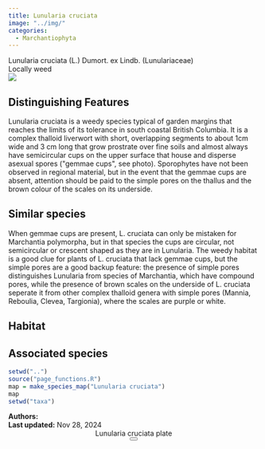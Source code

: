 ```yaml
---
title: Lunularia cruciata
image: "../img/"
categories:
  - Marchantiophyta
---
```


<div class="info-panel">
 <div class="info-top">
  <div class="taxon-scientific"><span class="taxon-name">Lunularia cruciata</span> <span class="taxon-authority">(L.) Dumort. ex Lindb.</span> <span class="taxon-family">(Lunulariaceae)</span></div>
  <div class="taxon-common"></div>
 </div>
 <div class="info-bottom">
  <div class="taxon-qnd"></div>
  <div class="taxon-abundance">Locally weed</div>
 </div>
</div>
<div class="imerss-content-frame">
 <div class="imerss-image-header">
  <div class="imerss-image-holder imerss-column-left" data-toggle="tooltip" style="background-image: url(../img/)" title="">
  </div>

  <div class="imerss-image-holder imerss-column-right" data-toggle="tooltip" style="background-image: url(../img/)" title="">
  </div>
 
 </div>
 <div class="imerss-content-lower">
  <div class="imerss-column-left">
  <div class="tab-microscope" data-micromodal-trigger="modal-plate">
  <img src="../img/bryo guide microscope.png"/>
  </div>

<h2>Distinguishing Features</h2>

Lunularia cruciata is a weedy species typical of garden margins that reaches the limits of its tolerance in south coastal British Columbia. It is a complex thalloid liverwort with short, overlapping segments to about 1cm wide and 3 cm long that grow prostrate over fine soils and almost always have semicircular cups on the upper surface that house and disperse asexual spores (&quot;gemmae cups&quot;, see photo). Sporophytes have not been observed in regional material, but in the event that the gemmae cups are absent, attention should be paid to the simple pores on the thallus and the brown colour of the scales on its underside. 

<h2>Similar species</h2>

When gemmae cups are present, L. cruciata can only be mistaken for Marchantia polymorpha, but in that species the cups are circular, not semicircular or crescent shaped as they are in Lunularia. The weedy habitat is a good clue for plants of L. cruciata that lack gemmae cups, but the simple pores are a good backup feature: the presence of simple pores distinguishes Lunularia from species of Marchantia, which have compound pores, while the presence of brown scales on the underside of L. cruciata seperate it from other complex thalloid genera with simple pores (Mannia, Reboulia, Clevea, Targionia), where the scales are purple or white. 

<h2>Habitat</h2>



<h2>Associated species</h2>


</div>

<div class="imerss-column-right">

<div class="imerss-image-holder imerss-column-right" data-toggle="tooltip" style="background-image: url(../img/)" title="">
</div>

<div class="imerss-map-holder">
```r
setwd("..")
source("page_functions.R")
map = make_species_map("Lunularia cruciata")
map
setwd("taxa")
```
</div>

</div>

</div>
</div>

<div class="taxon-footer">
 <div class="taxon-authors"><b>Authors:</b> <span></span></div>
 <div class="taxon-update"><b>Last updated:</b> <span>Nov 28, 2024</span></div>
</div>

<div class="modal micromodal-slide" id="modal-plate" aria-hidden="true">
 <div class="modal__overlay" tabindex="-1" data-micromodal-close>
  <div class="modal__container" role="dialog" aria-modal="true" aria-labelledby="modal-plate-title" >
   <header class="modal__header">
   <div class="modal__title" id="modal-plate-title">
  Lunularia cruciata plate
   </div>
   <button class="modal__close" aria-label="Close" data-micromodal-close></button>
   </header>
  <div class="modal__content" id="modal-plate-content">
   <div class="imerss-image-holder" data-toggle="tooltip" style="background-image: url(../img/)" title="">
  </div>
  </div>
  </div>
 </div>
</div>

<script src="../js/micromodal.min.js"></script>
<link href="../css/style-taxon.css" rel="stylesheet">
<link href="../css/micromodal.css" rel="stylesheet">

<script>
MicroModal.init();
</script>

